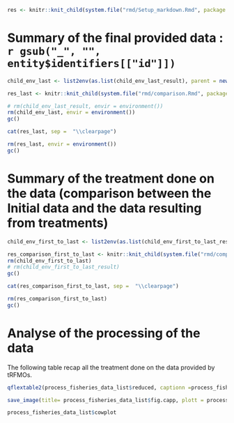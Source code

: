 ```r
res <- knitr::knit_child(system.file("rmd/Setup_markdown.Rmd", package = "CWP.dataset"), quiet = TRUE, envir = environment())

```

# Summary of the final provided data : `r gsub("_", "", entity$identifiers[["id"]])`

```r

child_env_last <- list2env(as.list(child_env_last_result), parent = new.env())

res_last <- knitr::knit_child(system.file("rmd/comparison.Rmd", package = "CWP.dataset"), quiet = TRUE, envir = environment())

# rm(child_env_last_result, envir = environment())
rm(child_env_last, envir = environment())
gc()

```

```r

cat(res_last, sep =  "\\clearpage")

```


```r

rm(res_last, envir = environment())
gc()

```

\clearpage

# Summary of the treatment done on the data (comparison between the Initial data and the data resulting from treatments)


```r


child_env_first_to_last <- list2env(as.list(child_env_first_to_last_result), parent = new.env())

res_comparison_first_to_last <- knitr::knit_child(system.file("rmd/comparison.Rmd", package = "CWP.dataset"), quiet = TRUE, envir = environment())
rm(child_env_first_to_last)
# rm(child_env_first_to_last_result)
gc()

```


```r

cat(res_comparison_first_to_last, sep =  "\\clearpage")

```


```r

rm(res_comparison_first_to_last)
gc()

```

\clearpage


# Analyse of the processing of the data

The following table recap all the treatment done on the data provided by tRFMOs.

```r

qflextable2(process_fisheries_data_list$reduced, captionn =process_fisheries_data_list$fig.capp, columns_to_color = process_fisheries_data_list$columns_to_color,  pgwidth = 6, save_folder = "Summary", fig.pathinside = fig.path)

```

```r

save_image(title= process_fisheries_data_list$fig.capp, plott = process_fisheries_data_list$cowplot, folder = "Summary", fig.pathinside = fig.path)
```


```r

process_fisheries_data_list$cowplot

```
